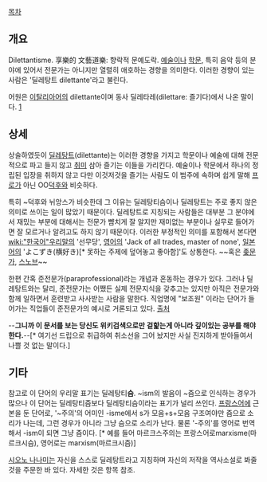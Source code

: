 [[목차]]

== 개요 ==
Dilettantisme. 享樂的 文藝道樂: 향락적 문예도락. [[예술]]이나 [[학문]], 특히 음악 등의 분야에 있어서 전문가는 아니지만 열렬히 애호하는 경향을 의미한다. 이러한 경향이 있는 사람은 '딜레탕트 dilettante'라고 불린다. 

어원은 [[이탈리아어]]의 dilettante이며 동사 딜레타레(dilettare: 즐기다)에서 나온 말이다. [http://www.littre.org/definition/dilettante]

== 상세 ==
상술하였듯이 [[딜레탕트]](dilettante)는 이러한 경향을 가지고 학문이나 예술에 대해 전문적으로 파고 들지 않고 [[취미]] 삼아 즐기는 이들을 가리킨다. 예술이나 학문에서 하나의 정립된 입장을 취하지 않고 다만 이것저것을 즐기는 사람도 이 범주에 속하며 쉽게 말해 [[프로]]가 아닌 OO[[덕후]]와 비슷하다.

특히 ~덕후와 뉘앙스가 비슷한데 그 이유는 딜레탕티슴이나 딜레탕트는 주로 좋지 않은 의미로 쓰이는 일이 많았기 때문이다. 딜레탕트로 지칭되는 사람들은 대부분 그 분야에서 재밌는 부분에 대해서는 전문가 뺨치게 잘 알지만 재미없는 부분이나 실무로 들어가면 잘 모르거나 알려고도 하지 않기 때문이다. 이러한 부정적인 의미를 포함해서 본다면 [[wiki:"한국어"우리말]]의 '선무당', [[영어]]의 'Jack of all trades, master of none', [[일본어]]의 'よこずき(横好き)[* 못하는 주제에 덮어놓고 좋아함]'도 상통한다. ~~혹은 [[좆문가]], [[스노브]]~~

한편 간혹 준전문가(paraprofessional)라는 개념과 혼동하는 경우가 있다. 그러나 딜레탕트와는 달리, 준전문가는 어쨌든 실제 전문지식을 갖추고는 있지만 아직은 전문가와 함께 일하면서 훈련받고 사사받는 사람을 말한다. 직업명에 "보조원" 이라는 단어가 들어가는 직업들이 준전문가의 예시로 거론되고 있다. [http://terms.naver.com/entry.nhn?docId=472801&cid=2898&categoryId=2898 출처]

--'''그니까 이 문서를 보는 당신도 위키검색으로만 겉핥는게 아니라 깊이있는 공부를 해야한다.'''--[* 여기선 드립으로 취급하여 취소선을 그어 놨지만 사실 진지하게 받아들여서 나쁠 것 없는 말이다.]

== 기타 ==
참고로 이 단어의 우리말 표기는 딜레탕티'''슴'''. ~ism의 발음이 ~즘으로 인식하는 경우가 많으나 이 단어는 딜레탕티즘보다 딜레탕티슴이라는 표기가 널리 쓰인다. [[프랑스어]]에 근본을 둔 단어로, '~주의'의 어미인 -isme에서 s가 모음+s+모음 구조여야만 즘으로 소리가 나는데, 그런 경우가 아니라 그냥 슴으로 소리가 난다. 물론 '-주의'를 영어로 번역해서 -ism이 되면 그냥 즘이다. [* 예를 들어 마르크스주의는 프랑스어로marxisme(마르크시슴), 영어로는 marxism(마르크시즘)]

[[시오노 나나미]]는 자신을 스스로 딜레탕트라고 지칭하며 자신의 저작을 역사소설로 봐줄 것을 주문한 바 있다. 자세한 것은 항목 참조.
